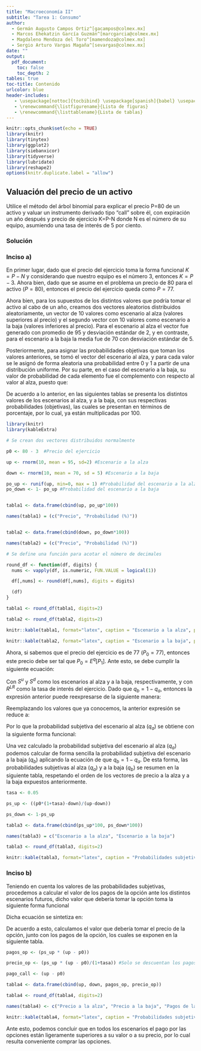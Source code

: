 ---
title: "Macroeconomía II"
subtitle: "Tarea 1: Consumo"
author: 
  - Germán Augusto Campos Ortiz^[gacampos@colmex.mx] 
  - Marcos Ehekatzin García Guzmán^[marcgarcia@colmex.mx]
  - Magdaleno Mendoza del Toro^[mamendoza@colmex.mx]
  - Sergio Arturo Vargas Magaña^[sevargas@colmex.mx]
date: ""
output: 
  pdf_document:
    toc: false
    toc_depth: 2
tables: true
toc-title: Contenido
urlcolor: blue
header-includes:
   - \usepackage[nottoc]{tocbibind} \usepackage[spanish]{babel} \usepackage{graphicx} \usepackage{amsmath} \usepackage{fancyhdr} \pagestyle{fancy} \usepackage{enumitem} \fancyhead[L]{\includegraphics[width=3.5cm]{colmex.jpg}}
   - \renewcommand{\listfigurename}{Lista de figuras}
   - \renewcommand{\listtablename}{Lista de tablas}
---

```{r setup, include=FALSE, message=FALSE}
knitr::opts_chunk$set(echo = TRUE)
library(knitr)
library(tinytex)
library(ggplot2)
library(siebanxicor)
library(tidyverse)
library(lubridate)
library(reshape2)
options(knitr.duplicate.label = "allow")


```

\newpage

## Valuación del precio de un activo

Utilice el método del árbol binomial para explicar el precio P=80 de un activo y valuar un instrumento derivado tipo "call" sobre él, con expiración un año después y precio de ejercicio K=P-N donde N es el número de su equipo, asumiendo una tasa de interés de 5 por ciento.

\begin{enumerate}
\item Haga supuestos sobre distintos valores que podría tomar el activo un año después y sobre las probabilidades objetivas de que tome esos valores. Infiera las probabilidades subjetivas de que el activo tome dichos valores y de una explicación cualitativa sobre qué circunstancias podrían generar la diferencia entre las probabilidades objetivas y subjetivas observadas.
\item Calcule el valor de los pagos de la opción ante los distintos escenarios futuros y con ellos calcule el precio actual del instrumento derivado. 
\end{enumerate}


### Solución


### Inciso a)

En primer lugar, dado que el precio del ejercicio toma la forma funcional $K = P - N$ y considerando que nuestro equipo es el número 3, entonces $K = P - 3$. Ahora bien, dado que se asume en el problema un precio de 80 para el activo ($P=80$), entonces el precio del ejercicio queda como $P=77$. 

Ahora bien, para los supuestos de los distintos valores que podría tomar el activo al cabo de un año, creamos dos vectores aleatorios distribuidos aleatoriamente, un vector de 10 valores como escenario al alza (valores superiores al precio) y el segundo vector con 10 valores como escenario a la baja (valores inferiores al precio). Para el escenario al alza el vector fue generado con promedio de 95 y desviación estándar de 2, y en contraste, para el escenario a la baja la media fue de 70 con desviación estándar de 5. 

Posteriormente, para asignar las probabilidades objetivas que toman los valores anteriores, se tomó el vector del escenario al alza, y para cada valor se le asignó de forma aleatoria una probabilidad entre 0 y 1 a partir de una distribución uniforme. Por su parte, en el caso del escenario a la baja, su valor de probabilidad de cada elemento fue el complemento con respecto al valor al alza, puesto que: 

\begin{equation}
P_{up} + P_{down} = 1 \Longrightarrow P_{down} = 1 - P_{up}
\end{equation}

De acuerdo a lo anterior, en las siguientes tablas se presenta los distintos valores de los escenarios al alza, y a la baja, con sus respectivas probabilidades (objetivas), las cuales se presentan en términos de porcentaje, por lo cual, ya están multiplicadas por 100.  


```{r echo=FALSE, include=FALSE}
library(knitr)
library(kableExtra)

# Se crean dos vectores distribuidos normalmente

p0 <- 80 - 3  #Precio del ejercicio

up <- rnorm(10, mean = 95, sd=2) #Escenario a la alza

down <- rnorm(10, mean = 70, sd = 5) #Escenario a la baja

po_up <- runif(up, min=0, max = 1) #Probabilidad del escenario a la alza
po_down <- 1- po_up #Probabilidad del escenario a la baja


tabla1 <- data.frame(cbind(up, po_up*100))

names(tabla1) = (c("Precio", "Probabilidad (%)"))


tabla2 <- data.frame(cbind(down, po_down*100))

names(tabla2) = (c("Precio", "Probabilidad (%)"))


```


```{r echo=FALSE, include=FALSE}
# Se define una función para acotar el número de decimales

round_df <- function(df, digits) {
  nums <- vapply(df, is.numeric, FUN.VALUE = logical(1))

  df[,nums] <- round(df[,nums], digits = digits)

  (df)
}

```


```{r echo=FALSE, include=FALSE}
tabla1 <- round_df(tabla1, digits=2)

tabla2 <- round_df(tabla2, digits=2)

```


```{r, echo = FALSE, message=FALSE, warning=FALSE}
knitr::kable(tabla1, format="latex", caption = "Escenario a la alza", position = "!h", label = "tab1")

knitr::kable(tabla2, format="latex", caption = "Escenario a la baja", position = "!h", label = "tab2")

```

Ahora, si sabemos que el precio del ejercicio es de 77 ($P_0 = 77$), entonces este precio debe ser tal que $P_0 = E ^q [P_1]$. Ante esto, se debe cumplir la siguiente ecuación:

\begin{equation}
P_0 = \frac{q_a S^u + q_b S^d}{R^{LR}}
\end{equation}

Con $S^u$ y $S^d$ como los escenarios al alza y a la baja, respectivamente, y con $R^{LR}$ como la tasa de interés del ejercicio. Dado que $q_b = 1 - q_a$, entonces la expresión anterior puede reexpresarse de la siguiente manera: 

\begin{equation}
P_0 = \frac{q_a (S^u - S^d) + S^d }{R^{LR}}
\end{equation}

Reemplazando los valores que ya conocemos, la anterior expresión se reduce a:

\begin{equation}
77 = \frac{q_a (S^u - S^d) + S^d }{1.05}
\end{equation}


Por lo que la probabilidad subjetiva del escenario al alza ($q_a$) se obtiene con la siguiente forma funcional: 

\begin{equation}
q_a = \frac{77 * 1.05 - S^d}{S^u - S^d}
\end{equation}


Una vez calculado la probabilidad subjetiva del escenario al alza ($q_a$) podemos calcular de forma sencilla la probabilidad subjetiva del escenario a la baja ($q_b$) aplicando la ecuación de que $q_b = 1- q_a$. De esta forma, las probabilidades subjetivas al alza ($q_a$) y a la baja ($q_b$) se resumen en la siguiente tabla, respetando el orden de los vectores de precio a la alza y a la baja expuestos anteriormente. 



```{r echo = FALSE, message=FALSE, warning=FALSE}
tasa <- 0.05

ps_up <- ((p0*(1+tasa)-down)/(up-down))

ps_down <- 1-ps_up

tabla3 <- data.frame(cbind(ps_up*100, ps_down*100))

names(tabla3) = c("Escenario a la alza", "Escenario a la baja")

tabla3 <- round_df(tabla3, digits=2)


```

```{r, echo = FALSE, message=FALSE, warning=FALSE}
knitr::kable(tabla3, format="latex", caption = "Probabilidades subjetivas", position = "!htb", label = "tab1", align = "cc")

```



### Inciso b)

Teniendo en cuenta los valores de las probabilidades subjetivas, procedemos a calcular el valor de los pagos de la opción ante los distintos escenarios futuros, dicho valor que debería tomar la opción toma la siguiente forma funcional 

\begin{equation}
O_t = \frac{q_a(S^u - P_0)+ q_b(0)}{R^{LR}}
\end{equation}

Dicha ecuación se sintetiza en: 

\begin{equation}
O_t = \frac{q_a(S^u - P_0)}{1.05}
\end{equation}

De acuerdo a esto, calculamos el valor que debería tomar el precio de la opción, junto con los pagos de la opción, los cuales se exponen en la siguiente tabla. 



```{r echo=FALSE, message=FALSE, warning=FALSE}

pagos_op <- (ps_up * (up - p0))

precio_op <- (ps_up * (up - p0)/(1+tasa)) #Solo se descuentan los pagos

pago_call <- (up - p0)

tabla4 <- data.frame(cbind(up, down, pagos_op, precio_op))

tabla4 <- round_df(tabla4, digits=2)

names(tabla4) <- c("Precio a la alza", "Precio a la baja", "Pagos de la opción", "Valor de la opción")

```


```{r, echo = FALSE, message=FALSE, warning=FALSE}
knitr::kable(tabla4, format="latex", caption = "Probabilidades subjetivas y valores de pago de opción", position = "!h", label = "tab1", align = "cccc")

```

Ante esto, podemos concluir que en todos los escenarios el pago por las opciones están ligeramente superiores a su valor o a su precio, por lo cual resulta conveniente comprar las opciones. 

